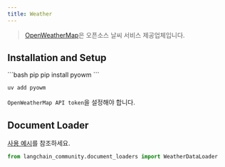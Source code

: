 ```yaml
---
title: Weather
---
```


>[OpenWeatherMap](https://openweathermap.org/)은 오픈소스 날씨 서비스 제공업체입니다.



## Installation and Setup

<CodeGroup>
```bash pip
pip install pyowm
```

```bash uv
uv add pyowm
```
</CodeGroup>

`OpenWeatherMap API token`을 설정해야 합니다.

## Document Loader

[사용 예시](/oss/integrations/document_loaders/weather)를 참조하세요.

```python
from langchain_community.document_loaders import WeatherDataLoader
```